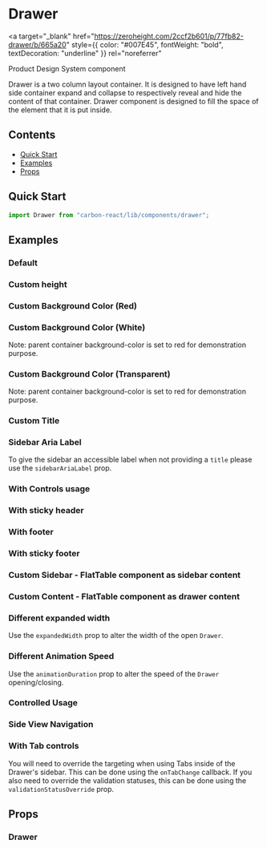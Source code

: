 

<Meta of={DrawerStories} />

# Drawer

<a
  target="_blank"
  href="https://zeroheight.com/2ccf2b601/p/77fb82-drawer/b/665a20"
  style={{ color: "#007E45", fontWeight: "bold", textDecoration: "underline" }}
  rel="noreferrer"
>
  Product Design System component
</a>

Drawer is a two column layout container.
It is designed to have left hand side container expand and collapse to respectively reveal and hide the content of that container.
Drawer component is designed to fill the space of the element that it is put inside.

## Contents

- [Quick Start](#quick-start)
- [Examples](#examples)
- [Props](#props)

## Quick Start

```javascript
import Drawer from "carbon-react/lib/components/drawer";
```

## Examples

### Default

<Canvas of={DrawerStories.Default} />

### Custom height

<Canvas of={DrawerStories.CustomHeight} />

### Custom Background Color (Red)

<Canvas of={DrawerStories.BackgroundColorRed} />

### Custom Background Color (White)

Note: parent container background-color is set to red for demonstration purpose.

<Canvas of={DrawerStories.BackgroundColorWhite} />

### Custom Background Color (Transparent)

Note: parent container background-color is set to red for demonstration purpose.

<Canvas of={DrawerStories.BackgroundColorTransparent} />

### Custom Title

<Canvas of={DrawerStories.Title} />

### Sidebar Aria Label

To give the sidebar an accessible label when not providing a `title` please use the `sidebarAriaLabel` prop.

<Canvas of={DrawerStories.WithSidebarAriaLabel} />

### With Controls usage

<Canvas of={DrawerStories.WithControls} />

### With sticky header

<Canvas of={DrawerStories.WithStickyHeader} />

### With footer

<Canvas of={DrawerStories.WithFooter} />

### With sticky footer

<Canvas of={DrawerStories.WithStickyFooter} />

### Custom Sidebar - FlatTable component as sidebar content

<Canvas of={DrawerStories.CustomSidebar} />

### Custom Content - FlatTable component as drawer content

<Canvas of={DrawerStories.CustomContent} />

### Different expanded width

Use the `expandedWidth` prop to alter the width of the open `Drawer`.

<Canvas of={DrawerStories.DifferentExpandedWidth} />

### Different Animation Speed

Use the `animationDuration` prop to alter the speed of the `Drawer` opening/closing.

<Canvas of={DrawerStories.DifferentAnimationSpeed} />

### Controlled Usage

<Canvas of={DrawerStories.Controlled} />

### Side View Navigation

<Canvas of={DrawerStories.SideViewNavigation} />

### With Tab controls

You will need to override the targeting when using Tabs inside of the Drawer's sidebar. This can be done using the
`onTabChange` callback. If you also need to override the validation statuses, this can be done using the
`validationStatusOverride` prop.

<Canvas of={DrawerStories.WithTabControls} />

## Props

### Drawer

<ArgTypes of={DrawerStories} />
